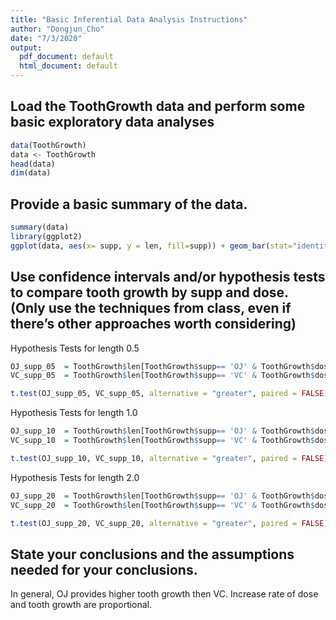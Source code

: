 ---
title: "Basic Inferential Data Analysis Instructions"
author: "Dongjun_Cho"
date: "7/3/2020"
output:
  pdf_document: default
  html_document: default
---

##  Load the ToothGrowth data and perform some basic exploratory data analyses
```{r}
data(ToothGrowth)
data <- ToothGrowth
head(data)
dim(data)

```

##  Provide a basic summary of the data.
```{r}
summary(data)
library(ggplot2)
ggplot(data, aes(x= supp, y = len, fill=supp)) + geom_bar(stat="identity")+labs(x= "Dose", y="Tooth") +  facet_grid(. ~ dose)

```

##  Use confidence intervals and/or hypothesis tests to compare tooth growth by supp and dose. (Only use the techniques from class, even if there's other approaches worth considering)

Hypothesis Tests for length 0.5
```{r}
OJ_supp_05  = ToothGrowth$len[ToothGrowth$supp== 'OJ' & ToothGrowth$dose==0.5]
VC_supp_05  = ToothGrowth$len[ToothGrowth$supp== 'VC' & ToothGrowth$dose==0.5]

t.test(OJ_supp_05, VC_supp_05, alternative = "greater", paired = FALSE)

```

Hypothesis Tests for length 1.0
```{r}
OJ_supp_10  = ToothGrowth$len[ToothGrowth$supp== 'OJ' & ToothGrowth$dose==1.0]
VC_supp_10  = ToothGrowth$len[ToothGrowth$supp== 'VC' & ToothGrowth$dose==1.0]

t.test(OJ_supp_10, VC_supp_10, alternative = "greater", paired = FALSE)

```


Hypothesis Tests for length 2.0
```{r}
OJ_supp_20  = ToothGrowth$len[ToothGrowth$supp== 'OJ' & ToothGrowth$dose==2.0]
VC_supp_20  = ToothGrowth$len[ToothGrowth$supp== 'VC' & ToothGrowth$dose==2.0]

t.test(OJ_supp_20, VC_supp_20, alternative = "greater", paired = FALSE)

```

##  State your conclusions and the assumptions needed for your conclusions.
In general, OJ provides higher tooth growth then VC.
Increase rate of dose and tooth growth are proportional.